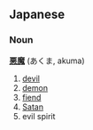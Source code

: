 == Japanese ==                                          
===Noun===
'''[[悪]][[魔]]''' (あくま, akuma)

# [[devil]]
# [[demon]]
# [[fiend]]
# [[Satan]]
# evil spirit